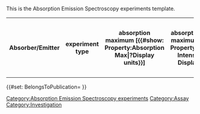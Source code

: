 <noinclude>
This is the Absorption Emission Spectroscopy experiments template.
</noinclude>
<includeonly><table class="wikitable" title="">
<tr>
<th title="absorber/emitter">Absorber/Emitter</th>
<th title="experiment type">experiment type</th>
<th title="absorption maximum [{{#show: Property:Absorption Max|?Display units}}]">absorption maximum [{{#show: Property:Absorption Max|?Display units}}]</th>
<th title="absorption intensity maximum [{{#show: Property:Absorption Intensity Max|?Display units}}]">absorption intensity maximum [{{#show: Property:Absorption Intensity Max|?Display units}}]</th>
<th title="emission maximum [{{#show: Property:Emission Max|?Display units}}]">emission maximum [{{#show: Property:Emission Max|?Display units}}]</th>
<th title="emission intensity maximum [{{#show: Property:Emission Intensity Max|?Display units}}]">emission intensity maximum [{{#show: Property:Emission Intensity Max|?Display units}}]</th>
<th title="intersection [{{#show: Property:Intersection|?Display units}}]">intersection [{{#show: Property:Intersection|?Display units}}]</th>
<th title="solvent">solvent</th>
<th title="solvent_conc [{{#show: Property:Solvent concentration|?Display units}}]">solvent concentration [{{#show: Property:Solvent concentration|?Display units}}]</th>
<th title="temperature [{{#show: Property:TemperatureP|?Display units}}]" property="hidden">T [{{#show: Property:TemperatureP|?Display units}}]</th>
<th title="E0,0 [{{#show: Property:E0|?Display units}}]">*E0,0 [{{#show: Property:E0|?Display units}}]</th>
<th title="absorption coefficient [{{#show: Property:Absorption Coefficient|?Display units}}]">absorption coefficient [{{#show: Property:Absorption Coefficient|?Display units}}]</th>
<th title="details" property="hidden">Details</th>
<th title="include" property="hidden">include</th>
</tr>
{{{experiments|}}}
</table>
{{#set: BelongsToPublication={{BASEPAGENAME}} }}
[[Category:Absorption Emission Spectroscopy experiments]]
[[Category:Assay]]
[[Category:Investigation]]</includeonly>